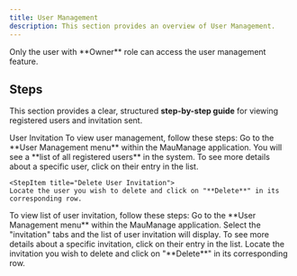 ```yaml
---
title: User Management
description: This section provides an overview of User Management.
---
```


<Note title="Information" type="danger">
        Only the user with **Owner** role can access the user management feature.
    </Note>

## Steps

This section provides a clear, structured **step-by-step guide** for viewing registered users and invitation sent.

<Tabs defaultValue="js" className="pt-5 pb-1">
  <TabsList className="">
    <TabsTrigger value="js">User</TabsTrigger>
    <TabsTrigger value="ts">Invitation</TabsTrigger>
  </TabsList>
  <TabsContent value="js">
To view user management, follow these steps:

<Step>
  <StepItem title="Navigate to User Management Menu">
    Go to the **User Management menu** within the MauManage application.
  </StepItem>

  <StepItem title="View Registered Users">
    You will see a **list of all registered users** in the system.
  </StepItem>

  <StepItem title="View User Details">
    To see more details about a specific user, click on their entry in the list.
  </StepItem>

    <StepItem title="Delete User Invitation">
    Locate the user you wish to delete and click on "**Delete**" in its corresponding row.
  </StepItem>
</Step>
  </TabsContent>
  <TabsContent value="ts">
  To view list of user invitation, follow these steps:

<Step>
  <StepItem title="Navigate to User Management Menu">
    Go to the **User Management menu** within the MauManage application.
  </StepItem>

  <StepItem title="View User Invitation">
    Select the "invitation" tabs and the list of user invitation will display.
  </StepItem>

  <StepItem title="View Invitation Details">
    To see more details about a specific invitation, click on their entry in the list.
  </StepItem>

  <StepItem title="Delete User Invitation">
    Locate the invitation you wish to delete and click on "**Delete**" in its corresponding row.
  </StepItem>
</Step>
  </TabsContent>
</Tabs>

